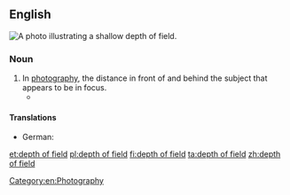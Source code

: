 ==English==
[[Image:DOF-ShallowDepthofField.jpg|thumb|right|A photo illustrating a shallow depth of field.]]
{{wikipedia}}

===Noun===
{{en-noun|~|depths of field}}

# In [[photography]], the distance in front of and behind the subject that appears to be in focus.
#* {{quote-magazine|year=2013|month=July-August|author=[http://www.americanscientist.org/authors/detail/catherine-clabby Catherine Clabby]
|magazine={{w|American Scientist}}|title=[http://www.americanscientist.org/issues/pub/2013/4/focus-on-everything Focus on Everything]
|passage=Not long ago, it was difficult to produce photographs of tiny creatures with every part in focus. That’s because the lenses that are excellent at magnifying tiny subjects produce a narrow '''depth of field'''. A photo processing technique called focus stacking has changed that.}}

====Translations====
{{checktrans-top}}
* German: {{t-check|de|Tiefenunschärfe|f}}
{{trans-mid}}
{{trans-bottom}}

[[Category:en:Photography]]

[[et:depth of field]]
[[pl:depth of field]]
[[fi:depth of field]]
[[ta:depth of field]]
[[zh:depth of field]]